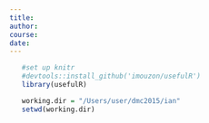 ```yaml
---
title: 
author: 
course: 
date: 
---
```


[//]: # (R code (No Results in Document))
```r
   #set up knitr
   #devtools::install_github('imouzon/usefulR')
   library(usefulR)

   working.dir = "/Users/user/dmc2015/ian"
   setwd(working.dir)
```

